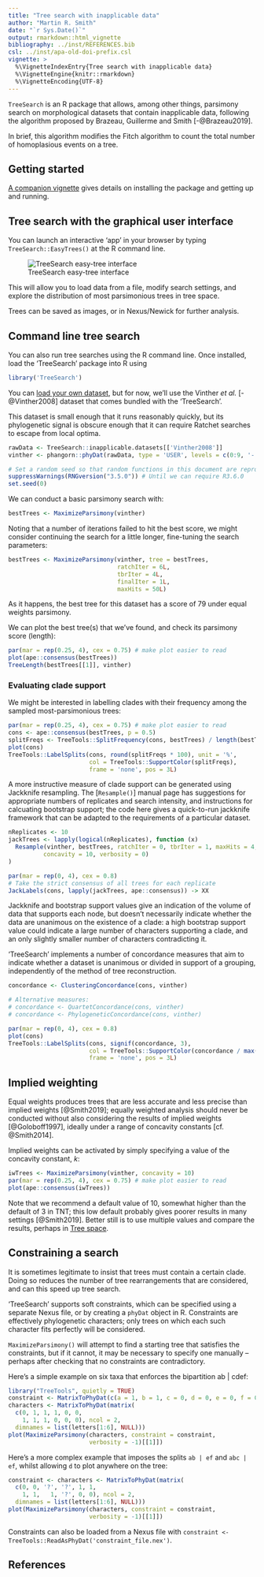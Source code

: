 ```yaml
---
title: "Tree search with inapplicable data"
author: "Martin R. Smith"
date: "`r Sys.Date()`"
output: rmarkdown::html_vignette
bibliography: ../inst/REFERENCES.bib
csl: ../inst/apa-old-doi-prefix.csl
vignette: >
  %\VignetteIndexEntry{Tree search with inapplicable data}
  %\VignetteEngine{knitr::rmarkdown}
  %\VignetteEncoding{UTF-8}
---
```



`TreeSearch` is an R package that allows, among other things, parsimony search on
morphological datasets that contain inapplicable data, following the algorithm proposed
by Brazeau, Guillerme and Smith [-@Brazeau2019].

In brief, this algorithm modifies the Fitch algorithm to count the total number
of homoplasious events on a tree.

## Getting started

[A companion vignette](getting-started.html) gives details on installing the package
and getting up and running.


## Tree search with the graphical user interface

You can launch an interactive 'app' in your browser by typing 
`TreeSearch::EasyTrees()` at the R command line.


![TreeSearch easy-tree interface](easy_tree.png)

This will allow you to load data from a file, modify search settings, and
explore the distribution of most parsimonious trees in tree space.

Trees can be saved as images, or in Nexus/Newick for further analysis.


## Command line tree search

You can also run tree searches using the R command line.
Once installed, load the 'TreeSearch' package into R using
```r
library('TreeSearch')
```

You can 
[load your own dataset](https://ms609.github.io/TreeTools/articles/load-data.html),
but for now, we'll use the Vinther _et al._ [-@Vinther2008] dataset that comes 
bundled with the 'TreeSearch'.

This dataset is small enough that it runs reasonably quickly, but its 
phylogenetic signal is obscure enough that it can require Ratchet searches to
escape from local optima.

```r
rawData <- TreeSearch::inapplicable.datasets[['Vinther2008']]
vinther <- phangorn::phyDat(rawData, type = 'USER', levels = c(0:9, '-'))
```

```R
# Set a random seed so that random functions in this document are reproducible
suppressWarnings(RNGversion("3.5.0")) # Until we can require R3.6.0
set.seed(0)
```

We can conduct a basic parsimony search with:
```r
bestTrees <- MaximizeParsimony(vinther)
```

Noting that a number of iterations failed to hit the best score, we might consider
continuing the search for a little longer, fine-tuning the search parameters:

```r
bestTrees <- MaximizeParsimony(vinther, tree = bestTrees,
                               ratchIter = 6L,
                               tbrIter = 4L, 
                               finalIter = 1L,
                               maxHits = 50L)
```

As it happens, the best tree for this dataset has a score of 79 under
equal weights parsimony.

We can plot the best tree(s) that we've found, and check its parsimony score
(length):

```r
par(mar = rep(0.25, 4), cex = 0.75) # make plot easier to read
plot(ape::consensus(bestTrees))
TreeLength(bestTrees[[1]], vinther)
```

### Evaluating clade support

We might be interested in labelling clades with their frequency among the 
sampled most-parsimonious trees:

```r
par(mar = rep(0.25, 4), cex = 0.75) # make plot easier to read
cons <- ape::consensus(bestTrees, p = 0.5)
splitFreqs <- TreeTools::SplitFrequency(cons, bestTrees) / length(bestTrees)
plot(cons)
TreeTools::LabelSplits(cons, round(splitFreqs * 100), unit = '%',
                       col = TreeTools::SupportColor(splitFreqs),
                       frame = 'none', pos = 3L)
```

A more instructive measure of clade support can be generated using
Jackknife resampling.
The [`Resample()`] manual page has suggestions for appropriate numbers of 
replicates and search intensity, and instructions for calcuating bootstrap
support; the code here gives a quick-to-run jackknife framework that can be
adapted to the requirements of a particular dataset.

```r
nReplicates <- 10
jackTrees <- lapply(logical(nReplicates), function (x)
  Resample(vinther, bestTrees, ratchIter = 0, tbrIter = 1, maxHits = 4,
          concavity = 10, verbosity = 0)
)

par(mar = rep(0, 4), cex = 0.8)
# Take the strict consensus of all trees for each replicate
JackLabels(cons, lapply(jackTrees, ape::consensus)) -> XX
```

Jackknife and bootstrap support values give an indication of the volume of data
that supports each node, but doesn't necessarily indicate whether the data
are unanimous on the existence of a clade: a high bootstrap support value could
indicate a large number of characters supporting a clade, and an only slightly
smaller number of characters contradicting it.

'TreeSearch' implements a number of concordance measures that aim to indicate
whether a dataset is unanimous or divided in support of a grouping, 
independently of the method of tree reconstruction.

```r
concordance <- ClusteringConcordance(cons, vinther)

# Alternative measures:
# concordance <- QuartetConcordance(cons, vinther)
# concordance <- PhylogeneticConcordance(cons, vinther)

par(mar = rep(0, 4), cex = 0.8)
plot(cons)
TreeTools::LabelSplits(cons, signif(concordance, 3),
                       col = TreeTools::SupportColor(concordance / max(concordance)),
                       frame = 'none', pos = 3L)
```




## Implied weighting

Equal weights produces trees that are less accurate and less precise than
implied weights [@Smith2019]; equally weighted analysis should never be
conducted without also considering the results of implied weights [@Goloboff1997],
ideally under a range of concavity constants [cf. @Smith2014].

Implied weights can be activated by simply specifying a value of the concavity 
constant, _k_:

```r
iwTrees <- MaximizeParsimony(vinther, concavity = 10)
par(mar = rep(0.25, 4), cex = 0.75) # make plot easier to read
plot(ape::consensus(iwTrees))
```

Note that we recommend a default value of 10, somewhat higher than the default 
of 3 in TNT; this low default probably gives poorer results in many settings
[@Smith2019].  Better still is to use multiple values and compare the results,
perhaps in 
[Tree space](https://ms609.github.io/TreeDist/articles/treespace.html).

## Constraining a search

It is sometimes legitimate to insist that trees must contain a certain clade.
Doing so reduces the number of tree rearrangements that are considered, and 
can this speed up tree search.

'TreeSearch' supports soft constraints, which can be specified using a 
separate Nexus file, or by creating a `phyDat` object in R.
Constraints are effectively phylogenetic characters; only trees on which each
such character fits perfectly will be considered.

`MaximizeParsimony()` will attempt to find a starting tree that satisfies the
constraints, but if it cannot, it may be necessary to specify one manually
-- perhaps after checking that no constraints are contradictory.

Here's a simple example on six taxa that enforces the bipartition ab | cdef:

```r
library("TreeTools", quietly = TRUE)
constraint <- MatrixToPhyDat(c(a = 1, b = 1, c = 0, d = 0, e = 0, f = 0))
characters <- MatrixToPhyDat(matrix(
  c(0, 1, 1, 1, 0, 0,
    1, 1, 1, 0, 0, 0), ncol = 2,
  dimnames = list(letters[1:6], NULL)))
plot(MaximizeParsimony(characters, constraint = constraint,
                       verbosity = -1)[[1]])
```
Here's a more complex example that imposes the splits `ab | ef` and `abc | ef`,
whilst allowing `d` to plot anywhere on the tree:

```r
constraint <- characters <- MatrixToPhyDat(matrix(
  c(0, 0, '?', '?', 1, 1,
    1, 1,   1, '?', 0, 0), ncol = 2,
  dimnames = list(letters[1:6], NULL)))
plot(MaximizeParsimony(characters, constraint = constraint,
                       verbosity = -1)[[1]])
```

Constraints can also be loaded from a Nexus file with
`constraint <- TreeTools::ReadAsPhyDat('constraint_file.nex')`.

## References
